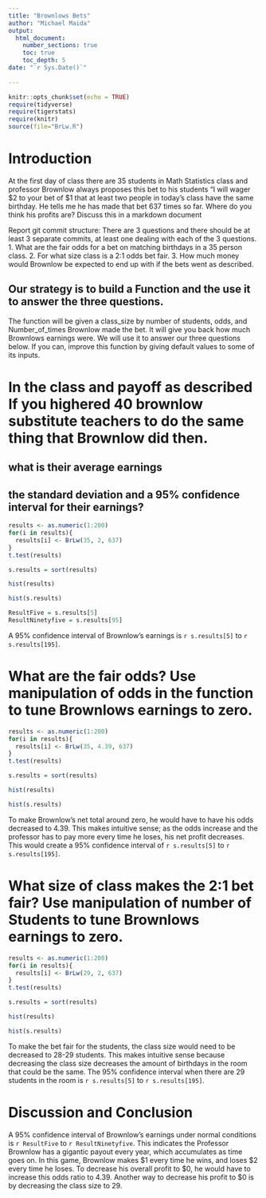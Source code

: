 ```yaml
---
title: "Brownlows Bets"
author: "Michael Maida"
output: 
  html_document:
    number_sections: true
    toc: true
    toc_depth: 5
date: "`r Sys.Date()`"    
    
---
```

```r
knitr::opts_chunk$set(echo = TRUE)
require(tidyverse)
require(tigerstats)
require(knitr)
source(file="BrLw.R")
```


<!-- We recommend you use git branches -- create a separate branch for each major section i.e. Introduction, Methods, Results, Inferential Results, and Discussion and Conclusions - leave the YAML block untouched until the final merge where you put in your own name !-->

# Introduction

<!--In this section you explain what you are trying to show.  Where did the data come from?  What is the research or other question you are trying to answer?!-->

At the first day of class there are 35 students in Math Statistics class and professor Brownlow always proposes this bet to his students "I will wager $2 to your bet of $1 that at least two people in today's class have  the same birthday.  He tells me he has made that bet 637 times so far. Where do you think his profits are? Discuss this in a markdown document
 
Report git commit structure:
There are 3 questions and there should be at least 3 separate commits, at least one dealing with each of the 3 questions.
1. What are the fair odds for a bet on matching birthdays in a 35 person class.
2. For what size class is a 2:1 odds bet fair.
3. How much money would Brownlow be expected to end up with if the bets went as described.

## Our strategy is to build a Function and the use it to answer the three questions. 

The function will be given a class_size by number of students, odds, and Number_of_times Brownlow made the bet.  It will give you back how much Brownlows earnings were. We will use it to answer our three questions below. If you can, improve this function by giving default values to some of its inputs. 

# In the class and payoff as described  If you highered 40 brownlow substitute teachers to do the same thing that Brownlow did then.
## what is their average earnings
## the standard deviation and a 95% confidence interval for their earnings?
  
<!--Explain and display your method of coming up with a 95% confidence interval of  professor Brownlows winnings (or losings)-->
```r
results <- as.numeric(1:200)
for(i in results){
  results[i] <- BrLw(35, 2, 637)
}
t.test(results)

s.results = sort(results)

hist(results)

hist(s.results)

ResultFive = s.results[5]
ResultNinetyfive = s.results[95]
```

A 95% confidence interval of Brownlow's earnings is `r s.results[5]` to `r s.results[195]`.

# What are the fair odds? Use manipulation of odds in the function to tune Brownlows earnings to zero. 

<!--Decide on your methods:  In this section explain the approach you will take to attack the issue --- how will you decide on a likely estimate of professor Brownlow's earnings or losses after 637 bets. Also explain how you construct a 95% confidence interval about your estimate of his winnings !-->

```r
results <- as.numeric(1:200)
for(i in results){
  results[i] <- BrLw(35, 4.39, 637)
}
t.test(results)

s.results = sort(results)

hist(results)

hist(s.results)
```

To make Brownlow's net total around zero, he would have to have his odds decreased to 4.39. This makes intuitive sense; as the odds increase and the professor has to pay more every time he loses, his net profit decreases. This would create a 95% confidence interval of `r s.results[5]` to `r s.results[195]`.

# What size of class makes the 2:1 bet fair?  Use manipulation of number of Students to tune Brownlows earnings to zero.

<!--Explain and display the results of your method of coming up with the estimate of professor Brownlows betting profits!-->

```r
results <- as.numeric(1:200)
for(i in results){
  results[i] <- BrLw(29, 2, 637)
}
t.test(results)

s.results = sort(results)

hist(results)

hist(s.results)
```

To make the bet fair for the students, the class size would need to be decreased to 28-29 students. This makes intuitive sense because decreasing the class size decreases the amount of birthdays in the room that could be the same. The 95% confidence interval when there are 29 students in the room is `r s.results[5]` to `r s.results[195]`.

# Discussion and Conclusion

<!--Discussion and conclusion here.  If professor Brownlow is consistantly making or losing money how could he change his payout so that his profits center on zero?  Also discuss what size his class should be in order to have his current scheme balance at zero profit.!-->

A 95% confidence interval of Brownlow's earnings under normal conditions is `r ResultFive` to `r ResultNinetyfive`. This indicates the Professor Brownlow has a gigantic payout every year, which accumulates as time goes on. In this game, Brownlow makes $1 every time he wins, and loses $2 every time he loses. To decrease his overall profit to $0, he would have to increase this odds ratio to 4.39. Another way to decrease his profit to $0 is by decreasing the class size to 29.